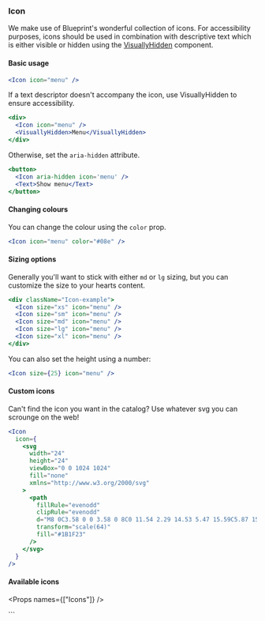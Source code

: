 
<Nav title="Icon" />
<SEO title="Button" />

<Container>
<Article sidebar={[
  { id: 'Icon', name: 'Icon' },
  { id: 'Basic usage', name: 'Basic usage' },
  { id: 'Changing colours', name: 'Changing colours'},
  { id: 'Sizing options', name: 'Sizing options'},
  { id: 'Custom icons', name: 'Custom icons'},
  { id: 'Available icons', name: 'Available icons', parent: true },
  { id: 'Props', name: 'Props table'}
]}>

# Icon

We make use of Blueprint's wonderful collection of icons. For accessibility purposes, icons should be used in combination with descriptive text which is either visible or hidden using the [VisuallyHidden](/components/visually-hidden) component.

#### Basic usage

```jsx
<Icon icon="menu" />
```

If a text descriptor doesn't accompany the icon, use VisuallyHidden to ensure accessibility.

```.jsx
<div>
  <Icon icon="menu" />
  <VisuallyHidden>Menu</VisuallyHidden>
</div>
```

Otherwise, set the `aria-hidden` attribute.

```.jsx
<button>
  <Icon aria-hidden icon='menu' />
  <Text>Show menu</Text>
</button>
```

#### Changing colours

You can change the colour using the `color` prop.

```jsx
<Icon icon="menu" color="#08e" />
```

#### Sizing options

Generally you'll want to stick with either `md` or `lg` sizing, but you can customize the size to your hearts content.

```jsx
<div className="Icon-example">
  <Icon size="xs" icon="menu" />
  <Icon size="sm" icon="menu" />
  <Icon size="md" icon="menu" />
  <Icon size="lg" icon="menu" />
  <Icon size="xl" icon="menu" />
</div>
```

You can also set the height using a number:

```jsx
<Icon size={25} icon="menu" />
```

#### Custom icons

Can't find the icon you want in the catalog? Use whatever svg you can scrounge on the web!

```jsx
<Icon
  icon={
    <svg
      width="24"
      height="24"
      viewBox="0 0 1024 1024"
      fill="none"
      xmlns="http://www.w3.org/2000/svg"
    >
      <path
        fillRule="evenodd"
        clipRule="evenodd"
        d="M8 0C3.58 0 0 3.58 0 8C0 11.54 2.29 14.53 5.47 15.59C5.87 15.66 6.02 15.42 6.02 15.21C6.02 15.02 6.01 14.39 6.01 13.72C4 14.09 3.48 13.23 3.32 12.78C3.23 12.55 2.84 11.84 2.5 11.65C2.22 11.5 1.82 11.13 2.49 11.12C3.12 11.11 3.57 11.7 3.72 11.94C4.44 13.15 5.59 12.81 6.05 12.6C6.12 12.08 6.33 11.73 6.56 11.53C4.78 11.33 2.92 10.64 2.92 7.58C2.92 6.71 3.23 5.99 3.74 5.43C3.66 5.23 3.38 4.41 3.82 3.31C3.82 3.31 4.49 3.1 6.02 4.13C6.66 3.95 7.34 3.86 8.02 3.86C8.7 3.86 9.38 3.95 10.02 4.13C11.55 3.09 12.22 3.31 12.22 3.31C12.66 4.41 12.38 5.23 12.3 5.43C12.81 5.99 13.12 6.7 13.12 7.58C13.12 10.65 11.25 11.33 9.47 11.53C9.76 11.78 10.01 12.26 10.01 13.01C10.01 14.08 10 14.94 10 15.21C10 15.42 10.15 15.67 10.55 15.59C13.71 14.53 16 11.53 16 8C16 3.58 12.42 0 8 0Z"
        transform="scale(64)"
        fill="#1B1F23"
      />
    </svg>
  }
/>
```

#### Available icons

<IconList />

<Props names={["Icons"]} />

</Article>
</Container>
```
